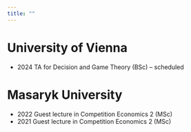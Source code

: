 ```yaml
---
title: ""
---
```


# University of Vienna
- 2024    TA for Decision and Game Theory (BSc) – scheduled

# Masaryk University
- 2022    Guest lecture in Competition Economics 2 (MSc)
- 2021    Guest lecture in Competition Economics 2 (MSc)